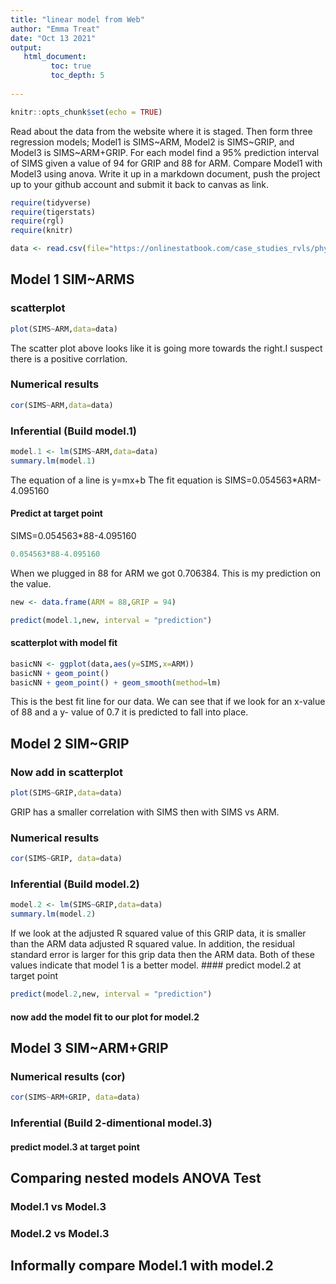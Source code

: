 ```yaml
---
title: "linear model from Web"
author: "Emma Treat"
date: "Oct 13 2021"
output:
   html_document:
         toc: true
         toc_depth: 5
        
---
```


```r
knitr::opts_chunk$set(echo = TRUE)
```

Read about the data from the website where it is staged.  Then form three regression models; Model1 is SIMS~ARM, Model2 is SIMS~GRIP, and Model3 is SIMS~ARM+GRIP. For each model find a 95% prediction interval of SIMS given a value of 94  for GRIP and 88 for ARM. Compare Model1 with Model3 using anova. Write it up in a markdown document, push the project up to your github account and submit it back to canvas as link. 

 


```r
require(tidyverse)
require(tigerstats)
require(rgl)
require(knitr)

```

```r
data <- read.csv(file="https://onlinestatbook.com/case_studies_rvls/physical_strength/data.txt",sep="",header=TRUE)  

```

## Model 1 SIM~ARMS

### scatterplot
```r
plot(SIMS~ARM,data=data)
```

  
The scatter plot above looks like it is going more towards the right.I suspect there is a positive corrlation.   

### Numerical results
```r
cor(SIMS~ARM,data=data)
```

### Inferential  (Build model.1)


```r
model.1 <- lm(SIMS~ARM,data=data)
summary.lm(model.1)
```
The equation of a line is y=mx+b
The fit equation is SIMS=0.054563*ARM-4.095160


#### Predict at target point

SIMS=0.054563*88-4.095160
```r
0.054563*88-4.095160
```
When we plugged in 88 for ARM we got 0.706384. This is my prediction on the value. 

```r
new <- data.frame(ARM = 88,GRIP = 94)
```

```r
predict(model.1,new, interval = "prediction")
```

#### scatterplot with model fit
```r
basicNN <- ggplot(data,aes(y=SIMS,x=ARM))
basicNN + geom_point()
basicNN + geom_point() + geom_smooth(method=lm)
``` 


This is the best fit line for our data. We can see that if we look for an x-value of 88 and a y- value of 0.7 it is predicted to fall into place. 

## Model 2 SIM~GRIP



### Now add in scatterplot

```r
plot(SIMS~GRIP,data=data)
```


GRIP has a smaller correlation with SIMS then with SIMS vs ARM. 

### Numerical results 
```r
cor(SIMS~GRIP, data=data)
```

### Inferential  (Build model.2)

```r
model.2 <- lm(SIMS~GRIP,data=data)
summary.lm(model.2)
```


If we look at the adjusted R squared value of this GRIP data, it is smaller than the ARM data adjusted R squared value. In addition, the residual standard error is larger for this grip data then the ARM data. Both of these values indicate that model 1 is a better model.
#### predict model.2 at target point
```r
predict(model.2,new, interval = "prediction")
```


#### now add the model fit to our plot for model.2
  


## Model 3 SIM~ARM+GRIP

### Numerical results (cor)

```r
cor(SIMS~ARM+GRIP, data=data)
```

  
### Inferential  (Build 2-dimentional model.3)

#### predict model.3 at target point
  

## Comparing nested models ANOVA Test

### Model.1 vs Model.3
### Model.2 vs Model.3

## Informally compare Model.1 with model.2

